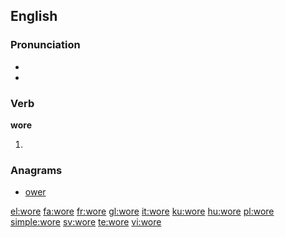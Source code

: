{{also|WORE}}
==English==

===Pronunciation===
* {{IPA|/ˈwoɻ/}}
* {{audio|en-us-wore.ogg|Audio (US)}}

===Verb===
'''wore'''

# {{simple past of|wear}}

===Anagrams===
* [[ower#English|ower]]

[[el:wore]]
[[fa:wore]]
[[fr:wore]]
[[gl:wore]]
[[it:wore]]
[[ku:wore]]
[[hu:wore]]
[[pl:wore]]
[[simple:wore]]
[[sv:wore]]
[[te:wore]]
[[vi:wore]]